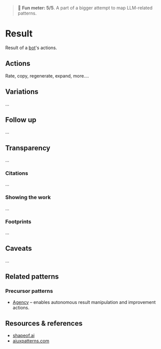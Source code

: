 
<Meta title="Patterns/LLM*/Result" />

> 🙂 **Fun meter: 5/5**. A part of a bigger attempt to map LLM-related patterns.

# Result

Result of a [bot](../?path=/docs/patterns-bot--docs)'s actions.

## Actions

Rate, copy, regenerate, expand, more....

## Variations

...

## Follow up

...

## Transparency

...

### Citations

...

### Showing the work

...

### Footprints

...

## Caveats

...

## Related patterns

### Precursor patterns

- [Agency](../?path=/docs/foundations-agency--docs) – enables autonomous result manipulation and improvement actions.

## Resources & references

- [shapeof.ai](https://www.shapeof.ai/)
- [aiuxpatterns.com](https://aiuxpatterns.com/)